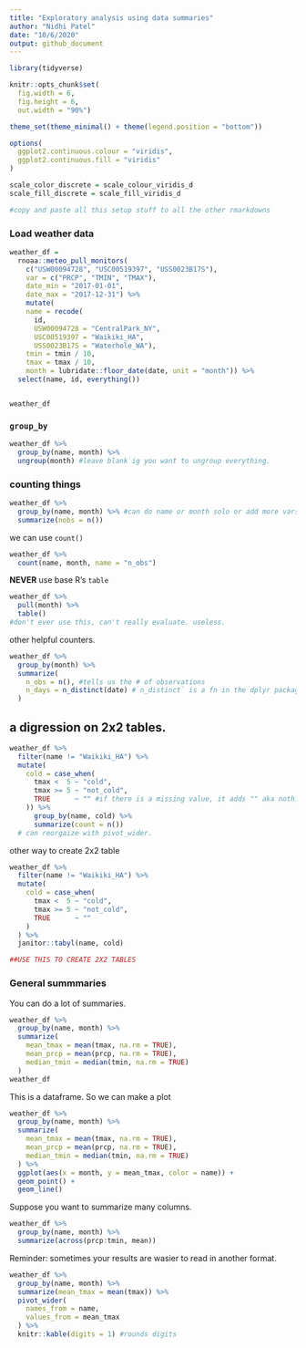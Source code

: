 ```yaml
---
title: "Exploratory analysis using data summaries"
author: "Nidhi Patel"
date: "10/6/2020"
output: github_document
---
```


```r
library(tidyverse)

knitr::opts_chunk$set(
  fig.width = 6,
  fig.height = 6,
  out.width = "90%")

theme_set(theme_minimal() + theme(legend.position = "bottom"))

options(
  ggplot2.continuous.colour = "viridis",
  ggplot2.continuous.fill = "viridis"
)

scale_color_discrete = scale_colour_viridis_d
scale_fill_discrete = scale_fill_viridis_d

#copy and paste all this setup stuff to all the other rmarkdowns

```


### Load weather data

```r
weather_df = 
  rnoaa::meteo_pull_monitors( 
    c("USW00094728", "USC00519397", "USS0023B17S"), 
    var = c("PRCP", "TMIN", "TMAX"), 
    date_min = "2017-01-01",
    date_max = "2017-12-31") %>%
    mutate(
    name = recode(
      id, 
      USW00094728 = "CentralPark_NY", 
      USC00519397 = "Waikiki_HA",
      USS0023B17S = "Waterhole_WA"),
    tmin = tmin / 10,
    tmax = tmax / 10,
    month = lubridate::floor_date(date, unit = "month")) %>% 
  select(name, id, everything())


weather_df
```


### `group_by`

```r
weather_df %>% 
  group_by(name, month) %>% 
  ungroup(month) #leave blank ig you want to ungroup everything. 
```

### counting things

```r
weather_df %>% 
  group_by(name, month) %>% #can do name or month solo or add more vars
  summarize(nobs = n())
```

we can use `count()`

```r
weather_df %>% 
  count(name, month, name = "n_obs")
```

**NEVER** use base R's `table`

```r
weather_df %>% 
  pull(month) %>% 
  table()
#don't ever use this, can't really evaluate. useless.

```

other helpful counters. 

```r
weather_df %>% 
  group_by(month) %>% 
  summarize(
    n_obs = n(), #tells us the # of observations
    n_days = n_distinct(date) #`n_distinct` is a fn in the dplyr package that will count distinct dates (max 31, bc there are 31 max in a month)
  )
```

## a digression on 2x2 tables.

```r
weather_df %>% 
  filter(name != "Waikiki_HA") %>%
  mutate(
    cold = case_when(
      tmax <  5 ~ "cold",
      tmax >= 5 ~ "not_cold",
      TRUE      ~ "" #if there is a missing value, it adds "" aka nothing
    )) %>%
      group_by(name, cold) %>% 
      summarize(count = n())
  # can reorgaize with pivot_wider.
```

other way to create 2x2 table

```r
weather_df %>% 
  filter(name != "Waikiki_HA") %>%
  mutate(
    cold = case_when(
      tmax <  5 ~ "cold",
      tmax >= 5 ~ "not_cold",
      TRUE      ~ ""
    )
  ) %>%
  janitor::tabyl(name, cold)

##USE THIS TO CREATE 2X2 TABLES
```

### General summmaries
You can do a lot of summaries.

```r
weather_df %>% 
  group_by(name, month) %>% 
  summarize(
    mean_tmax = mean(tmax, na.rm = TRUE),
    mean_prcp = mean(prcp, na.rm = TRUE),
    median_tmin = median(tmin, na.rm = TRUE)
  )
weather_df
```

This is a dataframe. So we can make a plot

```r
weather_df %>% 
  group_by(name, month) %>% 
  summarize(
    mean_tmax = mean(tmax, na.rm = TRUE),
    mean_prcp = mean(prcp, na.rm = TRUE),
    median_tmin = median(tmin, na.rm = TRUE)
  ) %>% 
  ggplot(aes(x = month, y = mean_tmax, color = name)) +
  geom_point() +
  geom_line()
```


Suppose you want to summarize many columns. 

```r
weather_df %>% 
  group_by(name, month) %>% 
  summarize(across(prcp:tmin, mean))

```

Reminder: sometimes your results are wasier to read in another format.

```r
weather_df %>% 
  group_by(name, month) %>% 
  summarize(mean_tmax = mean(tmax)) %>% 
  pivot_wider(
    names_from = name,
    values_from = mean_tmax
  ) %>% 
  knitr::kable(digits = 1) #rounds digits
```

